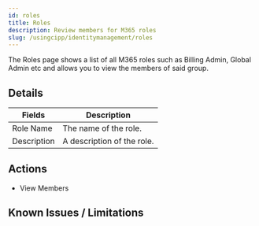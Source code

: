 ```yaml
---
id: roles
title: Roles
description: Review members for M365 roles
slug: /usingcipp/identitymanagement/roles
---
```


The Roles page shows a list of all M365 roles such as Billing Admin, Global Admin etc and allows you to view the members of said group.

## Details

| Fields      | Description                |
| ----------- | -------------------------- |
| Role Name   | The name of the role.      |
| Description | A description of the role. |

## Actions

- View Members

## Known Issues / Limitations

<NoKnownIssues />
